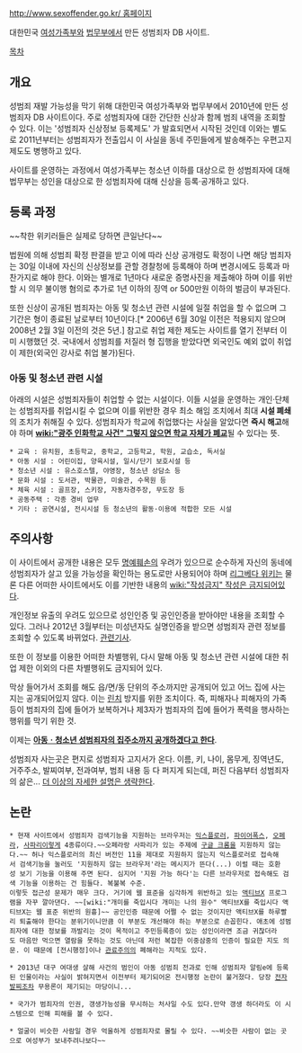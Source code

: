 [[http://www.sexoffender.go.kr/ 홈페이지]]

대한민국 [[여성가족부]]와 [[법무부]]에서 만든 성범죄자 DB 사이트.

[[목차]]

== 개요 ==
성범죄 재발 가능성을 막기 위해 대한민국 여성가족부와 법무부에서 2010년에 만든 성범죄자 DB 사이트이다. 주로 성범죄자에 대한 간단한 신상과 함께 범죄 내역을 조회할 수 있다. 이는 '성범죄자 신상정보 등록제도' 가 발효되면서 시작된 것인데 이와는 별도로 2011년부터는 성범죄자가 전출입시 이 사실을 동네 주민들에게 발송해주는 우편고지 제도도 병행하고 있다.

사이트를 운영하는 과정에서 여성가족부는 청소년 이하를 대상으로 한 성범죄자에 대해 법무부는 성인을 대상으로 한 성범죄자에 대해 신상을 등록·공개하고 있다.

== 등록 과정 ==
~~착한 위키러들은 실제로 당하면 큰일난다~~

법원에 의해 성범죄 확정 판결을 받고 이에 따라 신상 공개령도 확정이 나면 해당 범죄자는 30일 이내에 자신의 신상정보를 관할 경찰청에 등록해야 하며 변경시에도 등록과 마찬가지로 해야 한다. 이와는 별개로 1년마다 새로운 증명사진을 제출해야 하며 이를 위반할 시 의무 불이행 혐의로 추가로 1년 이하의 징역 or 500만원 이하의 벌금이 부과된다.

또한 신상이 공개된 범죄자는 아동 및 청소년 관련 시설에 일절 취업을 할 수 없으며 그 기간은 형이 종료된 날로부터 10년이다.[* 2006년 6월 30일 이전은 적용되지 않으며 2008년 2월 3일 이전의 것은 5년.] 참고로 취업 제한 제도는 사이트를 열기 전부터 이미 시행했던 것. 국내에서 성범죄를 저질러 형 집행을 받았다면 외국인도 예외 없이 취업이 제한(외국인 강사로 취업 불가)된다.

=== 아동 및 청소년 관련 시설 ===
아래의 시설은 성범죄자들이 취업할 수 없는 시설이다. 이들 시설을 운영하는 개인·단체는 성범죄자를 취업시킬 수 없으며 이를 위반한 경우 최소 해임 조치에서 최대 '''시설 폐쇄'''의 조치가 취해질 수 있다. 성범죄자가 학교에 취업했다는 사실을 알았다면 '''즉시 해고'''해야 하며 '''[[wiki:"광주 인화학교 사건" 그렇지 않으면 학교 자체가 폐교]]'''될 수 있다는 뜻.

 * 교육 : 유치원, 초등학교, 중학교, 고등학교, 학원, 교습소, 독서실
 * 아동 시설 : 어린이집, 양육시설, 일시/단기 보호시설 등
 * 청소년 시설 : 유스호스텔, 야영장, 청소년 상담소 등
 * 문화 시설 : 도서관, 박물관, 미술관, 수목원 등
 * 체육 시설 : 골프장, 스키장, 자동차경주장, 무도장 등
 * 공동주택 : 각종 경비 업무
 * 기타 : 공연시설, 전시시설 등 청소년의 활동·이용에 적합한 모든 시설

== 주의사항 ==
이 사이트에서 공개한 내용은 모두 [[명예훼손]]의 우려가 있으므로 순수하게 자신의 동네에 성범죄자가 살고 있을 가능성을 확인하는 용도로만 사용되어야 하며 [[리그베다 위키]]는 물론 다른 어떠한 사이트에서도 이를 기반한 내용의 [[wiki:"작성금지" 작성은 금지]]되어있다.

개인정보 유출의 우려도 있으므로 성인인증 및 공인인증을 받아야만 내용을 조회할 수 있다. 그러나 2012년 3월부터는 미성년자도 실명인증을 받으면 성범죄자 관련 정보를 조회할 수 있도록 바뀌었다. [http://news.hankooki.com/lpage/society/201112/h2011122318034121950.htm 관련기사].

또한 이 정보를 이용한 어떠한 차별행위, 다시 말해 아동 및 청소년 관련 시설에 대한 취업 제한 이외의 다른 차별행위도 금지되어 있다.

막상 들어가서 조회를 해도 읍/면/동 단위의 주소까지만 공개되어 있고 어느 집에 사는지는 공개되어있지 않다. 이는 [[린치]] 방지를 위한 조치이다. 즉, 피해자나 피해자의 가족 등이 범죄자의 집에 들어가 보복하거나 제3자가 범죄자의 집에 들어가 폭력을 행사하는 행위를 막기 위한 것.

이제는 '''[http://news.naver.com/main/read.nhn?mode=LSD&mid=sec&sid1=102&oid=001&aid=0006283400 아동ㆍ청소년 성범죄자의 집주소까지 공개하겠다고 한다]'''. 

성범죄자 사는곳은 편지로 성범죄자 고지서가 온다. 이름, 키, 나이, 몸무게, 징역년도, 거주주소, 발찌여부, 전과여부, 범죄 내용 등 다 퍼지게 되는데, 퍼진 다음부터 성범죄자의 삶은... [[더 이상의 자세한 설명은 생략한다]].
== 논란 ==
 * 현재 사이트에서 성범죄자 검색기능을 지원하는 브라우저는 [[인터넷 익스플로러|익스플로러]], [[모질라 파이어폭스|파이어폭스]], [[오페라(웹 브라우저)|오페라]], [[사파리(웹 브라우저)|사파리]]이렇게 4종류이다.~~오페라랑 사파리가 있는 주제에 [[구글 크롬]]을 지원하지 않는다.~~ 허나 익스플로러의 최신 버전인 11을 제대로 지원하지 않는지 익스플로러로 접속해서 검색기능을 눌러도 '지원하지 않는 브라우저'라는 메시지가 뜬다(...) 이럴 때는 호환성 보기 기능을 이용해 주면 된다. 심지어 '지원 가능 하다'는 다른 브라우저로 접속해도 검색 기능을 이용하는 건 힘들다. 복불복 수준. 
 이렇듯 접근성 문제가 매우 크다. 거기에 웹 표준을 심각하게 위반하고 있는 [[액티브X]] 프로그램을 자꾸 깔아댄다. ~~[wiki:"개미를 죽입시다 개미는 나의 원수" 액티브X를 죽입시다 액티브X는 웹 표준 위반의 원흉]~~ 공인인증 때문에 어쩔 수 없는 것이지만 액티브X를 하루빨리 퇴출해야 한다는 분위기이니만큼 이 부분도 개선해야 하는 부분으로 손꼽힌다. 애초에 성범죄자에 대한 정보를 까발리는 것이 목적이고 주민등록증이 있는 성인이라면 조금 귀찮더라도 마음만 먹으면 열람을 못하는 것도 아닌데 저런 복잡한 이중삼중의 인증이 필요한 지도 의문. 이 때문에 [전시행정]이나 [[관료주의]]의 폐해라는 지적도 있다.

 * 2013년 대구 여대생 살해 사건의 범인이 아동 성범죄 전과로 인해 성범죄자 알림e에 등록된 인물이라는 사실이 밝혀지면서 이전부터 제기되어온 전시행정 논란이 불거졌다. 당장 [[전자발찌]]조차 무용론이 제기되는 마당이니...

 * 국가가 범죄자의 인권, 갱생가능성을 무시하는 처사일 수도 있다.만약 갱생 하더라도 이 시스템으로 인해 피해를 볼 수 있다.

 * 얼굴이 비슷한 사람일 경우 억울하게 성범죄자로 몰릴 수 있다. ~~비슷한 사람이 없는 곳으로 여성부가 보내주려나보다~~
